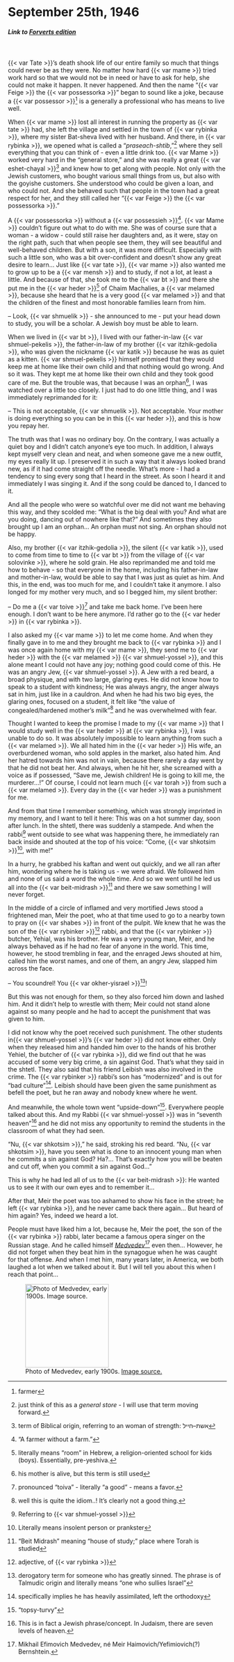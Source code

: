 # September 25th, 1946

##### _Link to [Forverts edition](https://www.nli.org.il/en/newspapers/frw/1946/09/25/01/)_ {.unnumbered}

<br>

{{< var Tate >}}'s death shook life of our entire family so much that things could never be as they were. No matter how hard {{< var mame >}} tried work hard so that we would not be in need or have to ask for help, she could not make it happen. It never happened. And then the name "{{< var Feige >}} the {{< var possessorka >}}" began to sound like a joke, because a {{< var possessor >}}^[farmer] is a generally a professional who has means to live well.


When {{< var mame >}} lost all interest in running the property as {{< var tate >}} had, she left the village and settled in the town of {{< var rybinka >}}, where my sister Bat-sheva lived with her husband. And there, in {{< var rybinka >}}, we opened what is called a "_praseach-shtib_,"^[just think of this as a _general store_ - I will use that term moving forward.] where they sell everything that you can think of - even a little drink too.
{{< var Mame >}} worked very hard in the "general store," and she was really a great {{< var eshet-chayal >}}^[term of Biblical origin, referring to an woman of strength: אשת–חייל] and knew how to get along with people. Not only with the Jewish customers, who bought various small things from us, but also with the goyishe customers. She understood who could be given a loan, and who could not. And she behaved such that people in the town had a great respect for her, and they still called her "{{< var Feige >}} the {{< var possessorka >}}."


A {{< var possessorka >}} without a {{< var possessieh >}}^["A farmer without a farm."]. {{< var Mame >}} couldn't figure out what to do with me. She was of course sure that a woman - a widow - could still raise her daughters and, as it were, stay on the right path, such that when people see them, they will see beautiful and well-behaved children.
But with a son, it was more difficult. Especially with such a little son, who was a bit over-confident and doesn't show any great desire to learn...
Just like {{< var tate >}}, {{< var mame >}} also wanted me to grow up to be a {{< var mensh >}} and to study, if not a lot, at least a little. And because of that, she took me to the {{< var bt >}} and there she put me in the {{< var heder >}}^[literally means "room" in Hebrew, a religion-oriented school for kids (boys). Essentially, pre-yeshiva.] of Chaim Machalies, a {{< var melamed >}}, because she heard that he is a very good {{< var melamed >}} and that the children of the finest and most honorable families learn from him.

-- Look, {{< var shmuelik >}} - she announced to me - put your head down to study, you will be a scholar. A Jewish boy must be able to learn.

When we lived in {{< var bt >}}, I lived with our father-in-law {{< var shmuel-pekelis >}}, the father-in-law of my brother {{< var itzhik-gedolia >}}, who was given the nickname {{< var katik >}} because he was as quiet as a kitten. {{< var shmuel-pekelis >}} himself promised that they would keep me at home like their own child and that nothing would go wrong. And so it was. They kept me at home like their own child and they took good care of me. But the trouble was, that because I was an orphan^[his mother is alive, but this term is still used], I was watched over a little too closely. I just had to do one little thing, and I was immediately reprimanded for it:

-- This is not acceptable, {{< var shmuelik >}}. Not acceptable. Your mother is doing everything so you can be in this {{< var heder >}}, and this is how you repay her.

The truth was that I was no ordinary boy. On the contrary, I was actually a quiet boy and I didn't catch anyone's eye too much. In addition, I always kept myself very clean and neat, and when someone gave me a new outfit, my eyes really lit up. I preserved it in such a way that it always looked brand new, as if it had come straight off the needle. What’s more - I had a tendency to sing every song that I heard in the street. As soon I heard it and immediately I was singing it. And if the song could be danced to, I danced to it.


And all the people who were so watchful over me did not want me behaving this way, and they scolded me: "What is the big deal with you? And what are you doing, dancing out of nowhere like that?" And sometimes they also brought up I am an orphan... An orphan must not sing. An orphan should not be happy. 

Also, my brother {{< var itzhik-gedolia >}}, the silent {{< var katik >}}, used to come from time to time to {{< var bt >}} from the village of {{< var solovinke >}}, where he sold grain. He also reprimanded me and told me how to behave - so that everyone in the home, including his father-in-law and mother-in-law, would be able to say that I was just as quiet as him. And this, in the end, was too much for me, and I couldn't take it anymore. I also longed for my mother very much, and so I begged him, my silent brother:

-- Do me a {{< var toive >}}^[pronounced "toiva" - literally "a good" - means a favor.] and take me back home. I've been here enough. I don't want to be here anymore. I'd rather go to the {{< var heder >}} in {{< var rybinka >}}. 

I also asked my {{< var mame >}} to let me come home. And when they finally gave in to me and they brought me back to {{< var rybinka >}} and I was once again home with my {{< var mame >}}, they send me to {{< var heder >}} with the {{< var melamed >}} {{< var shmuel-yossel >}}, and this alone meant I could not have any joy; nothing good could come of this. He was an angry Jew, {{< var shmuel-yossel >}}. A Jew with a red beard, a broad physique, and with two large, glaring eyes. He did not know how to speak to a student with kindness; He was always angry, the anger always sat in him, just like in a cauldron. And when he had his two big eyes, the glaring ones, focused on a student, it felt like "the value of congealed/hardened mother's milk"^[well this is quite the idiom..! It's clearly not a good thing.] and he was overwhelmed with fear.

Thought I wanted to keep the promise I made to my {{< var mame >}} that I would study well in the {{< var heder >}} at {{< var rybinka >}}, I was unable to do so. It was absolutely impossible to learn anything from such a {{< var melamed >}}. We all hated him in the {{< var heder >}} His wife, an overburdened woman, who sold apples in the market, also hated him. And her hatred towards him was not in vain, because there rarely a day went by that he did not beat her. And always, when he hit her, she screamed with a voice as if possessed, "Save me, Jewish children! He is going to kill me, the murderer...!" Of course, I could not learn much {{< var torah >}} from such a {{< var melamed >}}. Every day in the {{< var heder >}} was a punishment for me.


And from that time I remember something, which was strongly imprinted in my memory, and I want to tell it here: This was on a hot summer day, soon after lunch. In the shtetl, there was suddenly a stampede. And when the rabbi^[Referring to {{< var shmuel-yossel >}}] went outside to see what was happening there, he immediately ran back inside and shouted at the top of his voice: "Come, {{< var shkotsim >}}^[Literally means insolent person or prankster], with me!"

In a hurry, he grabbed his kaftan and went out quickly, and we all ran after him, wondering where he is taking us - we were afraid. We followed him and none of us said a word the whole time. And so we went until he led us all into the {{< var beit-midrash >}}^["Beit Midrash" meaning "house of study;" place where Torah is studied] and there we saw something I will never forget. 

In the middle of a circle of inflamed and very mortified Jews stood a frightened man, Meir the poet, who at that time used to go to a nearby town to pray on {{< var shabes >}} in front of the pulpit. We knew that he was the son of the {{< var rybinker >}}^[adjective, of {{< var rybinka >}}] rabbi, and that the {{< var rybinker >}} butcher, Yehial, was his brother. He was a very young man, Meir, and he always behaved as if he had no fear of anyone in the world. This time, however, he stood trembling in fear, and the enraged Jews shouted at him, called him the worst names, and one of them, an angry Jew, slapped him across the face.

-- You scoundrel! You {{< var okher-yisrael >}}^[derogatory term for someone who has greatly sinned. The phrase is of Talmudic origin and literally means "one who sullies Israel"]!

But this was not enough for them, so they also forced him down and lashed him. And it didn't help to wrestle with them; Meir could not stand alone against so many people and he had to accept the punishment that was given to him.

I did not know why the poet received such punishment. The other students in{{< var shmuel-yossel >}}'s {{< var heder >}} did not know either. Only when they released him and handed him over to the hands of his brother Yehiel, the butcher of {{< var rybinka >}}, did we find out that he was accused of some very big crime, a sin against God. That's what they said in the shtetl. They also said that his friend Leibish was also involved in the crime. The {{< var rybinker >}} rabbi's son has "modernized" and is out for "bad culture"^[specifically implies he has heavily assimilated, left the orthodoxy]. Leibish should have been given the same punishment as befell the poet, but he ran away and nobody knew where he went. 

And meanwhile, the whole town went "upside-down"^["topsy-turvy"]. Everywhere people talked about this. And my Rabbi {{< var shmuel-yossel >}} was in "seventh heaven"^[This is in fact a Jewish phrase/concept. In Judaism, there are seven levels of heaven.] and he did not miss any opportunity to remind the students in the classroom of what they had seen.

"Nu, {{< var shkotsim >}}," he said, stroking his red beard. "Nu, {{< var shkotsim >}}, have you seen what is done to an innocent young man when he commits a sin against God? Ha?... That's exactly how you will be beaten and cut off, when you commit a sin against God..."

This is why he had led all of us to the {{< var beit-midrash >}}: He wanted us to see it with our own eyes and to remember it...

After that, Meir the poet was too ashamed to show his face in the street; he left {{< var rybinka >}}, and he never came back there again...
But heard of him again? Yes, indeed we heard a lot.


::: {layout-ncol="2"}

People must have liked him a lot, because he, Meir the poet, the son of the {{< var rybinka >}} rabbi, later became a famous opera singer on the Russian stage. And he called himself [_Medvedev_](https://www.centropa.org/en/photo/mikhail-efimovich-medvedev-meer-haimovich-bernshtein-stage)^[Mikhail Efimovich Medvedev, né Meir Haimovich/Yefimiovich(?) Bernshtein.] even then...
However, he did not forget when they beat him in the synagogue when he was caught for that offense. And when I met him, many years later, in America, we both laughed a lot when we talked about it. But I will tell you about this when I reach that point...

![Photo of Medvedev, early 1900s. [Image source.](https://www.centropa.org/en/photo/portrait-mikhail-efimovich-medvedev-meer-haimovich-bernshtein)](../img/medvedev.jpg){width=2in}

:::





